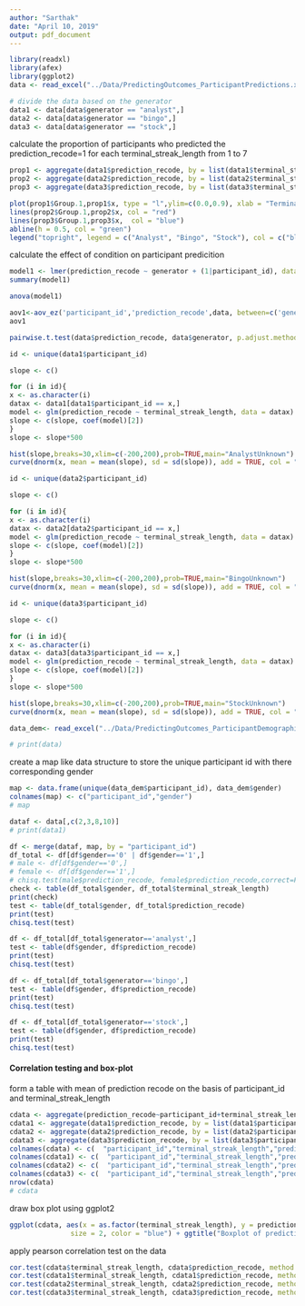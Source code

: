 ```yaml
---
author: "Sarthak"
date: "April 10, 2019"
output: pdf_document
---
```

<!-- load the data -->
```r
library(readxl)
library(afex)
library(ggplot2)
data <- read_excel("../Data/PredictingOutcomes_ParticipantPredictions.xlsx", sheet = "Study 2B")

# divide the data based on the generator
data1 <- data[data$generator == "analyst",]
data2 <- data[data$generator == "bingo",]
data3 <- data[data$generator == "stock",]
```


calculate the proportion of participants who predicted the prediction_recode=1 for each terminal_streak_length from 1 to 7
```r
prop1 <- aggregate(data1$prediction_recode, by = list(data1$terminal_streak_length), FUN = mean)
prop2 <- aggregate(data2$prediction_recode, by = list(data2$terminal_streak_length), FUN = mean)
prop3 <- aggregate(data3$prediction_recode, by = list(data3$terminal_streak_length), FUN = mean)
```


```r
plot(prop1$Group.1,prop1$x, type = "l",ylim=c(0.0,0.9), xlab = "Terminal Streak", ylab = "Proportion of Prediction Recode=1", main = "Proportion of Prediction Recode=1 for each Terminal Streak")
lines(prop2$Group.1,prop2$x, col = "red")
lines(prop3$Group.1,prop3$x,  col = "blue")
abline(h = 0.5, col = "green")
legend("topright", legend = c("Analyst", "Bingo", "Stock"), col = c("black", "red", "blue"), lty = 1:3)
```
calculate the effect of condition on participant predicition
```r
model1 <- lmer(prediction_recode ~ generator + (1|participant_id), data = data)
summary(model1)
```

```r
anova(model1)
```

```r
aov1<-aov_ez('participant_id','prediction_recode',data, between=c('generator'),within=c('terminal_streak_length'))
aov1

pairwise.t.test(data$prediction_recode, data$generator, p.adjust.method = "bonferroni")


```


```r
id <- unique(data1$participant_id)

slope <- c()

for (i in id){
x <- as.character(i)
datax <- data1[data1$participant_id == x,]
model <- glm(prediction_recode ~ terminal_streak_length, data = datax)
slope <- c(slope, coef(model)[2])
}
slope <- slope*500

hist(slope,breaks=30,xlim=c(-200,200),prob=TRUE,main="AnalystUnknown")
curve(dnorm(x, mean = mean(slope), sd = sd(slope)), add = TRUE, col = "black")
```

```r
id <- unique(data2$participant_id)

slope <- c()

for (i in id){
x <- as.character(i)
datax <- data2[data2$participant_id == x,]
model <- glm(prediction_recode ~ terminal_streak_length, data = datax)
slope <- c(slope, coef(model)[2])
}
slope <- slope*500

hist(slope,breaks=30,xlim=c(-200,200),prob=TRUE,main="BingoUnknown")
curve(dnorm(x, mean = mean(slope), sd = sd(slope)), add = TRUE, col = "black")
```

```r
id <- unique(data3$participant_id)

slope <- c()

for (i in id){
x <- as.character(i)
datax <- data3[data3$participant_id == x,]
model <- glm(prediction_recode ~ terminal_streak_length, data = datax)
slope <- c(slope, coef(model)[2])
}
slope <- slope*500

hist(slope,breaks=30,xlim=c(-200,200),prob=TRUE,main="StockUnknown")
curve(dnorm(x, mean = mean(slope), sd = sd(slope)), add = TRUE, col = "black")
```

```r
data_dem<- read_excel("../Data/PredictingOutcomes_ParticipantDemographics.xlsx", sheet = "Study 2B")

# print(data)
```

create a map like data structure to store the unique participant id with there corresponding gender
```r
map <- data.frame(unique(data_dem$participant_id), data_dem$gender)
colnames(map) <- c("participant_id","gender")
# map
```

```r
dataf <- data[,c(2,3,8,10)]
# print(data1)
```

```r

df <- merge(dataf, map, by = "participant_id")
df_total <- df[df$gender=='0' | df$gender=='1',]
# male <- df[df$gender=='0',]
# female <- df[df$gender=='1',]
# chisq.test(male$prediction_recode, female$prediction_recode,correct=FALSE)
check <- table(df_total$gender, df_total$terminal_streak_length)
print(check)
test <- table(df_total$gender, df_total$prediction_recode)
print(test)
chisq.test(test)
```

```r
df <- df_total[df_total$generator=='analyst',]
test <- table(df$gender, df$prediction_recode)
print(test)
chisq.test(test)
```

```r
df <- df_total[df_total$generator=='bingo',]
test <- table(df$gender, df$prediction_recode)
print(test)
chisq.test(test)
```

```r
df <- df_total[df_total$generator=='stock',]
test <- table(df$gender, df$prediction_recode)
print(test)
chisq.test(test)
```
#### Correlation testing and box-plot

form a table with mean of prediction recode on the basis of participant_id and terminal_streak_length

```r
cdata <- aggregate(prediction_recode~participant_id+terminal_streak_length,data ,FUN = mean)
cdata1 <- aggregate(data1$prediction_recode, by = list(data1$participant_id, data1$terminal_streak_length), FUN = mean)
cdata2 <- aggregate(data2$prediction_recode, by = list(data2$participant_id, data2$terminal_streak_length), FUN = mean)
cdata3 <- aggregate(data3$prediction_recode, by = list(data3$participant_id, data3$terminal_streak_length), FUN = mean)
colnames(cdata) <- c(  "participant_id","terminal_streak_length","prediction_recode")
colnames(cdata1) <- c(  "participant_id","terminal_streak_length","prediction_recode")
colnames(cdata2) <- c(  "participant_id","terminal_streak_length","prediction_recode")
colnames(cdata3) <- c(  "participant_id","terminal_streak_length","prediction_recode")
nrow(cdata)
# cdata
```

draw box plot using ggplot2

```r
ggplot(cdata, aes(x = as.factor(terminal_streak_length), y = prediction_recode)) +geom_boxplot(aes(color="red"))+geom_point(aes(color="green"))+stat_summary(fun = "mean", geom = "point", shape = 8,
               size = 2, color = "blue") + ggtitle("Boxplot of prediction recode for each terminal streak length")+xlab("Terminal Streak Length")+ylab("Prediction Recode")
```
apply pearson correlation test on the data

```r
cor.test(cdata$terminal_streak_length, cdata$prediction_recode, method = "pearson")
cor.test(cdata1$terminal_streak_length, cdata1$prediction_recode, method = "pearson")
cor.test(cdata2$terminal_streak_length, cdata2$prediction_recode, method = "pearson")
cor.test(cdata3$terminal_streak_length, cdata3$prediction_recode, method = "pearson")
```
